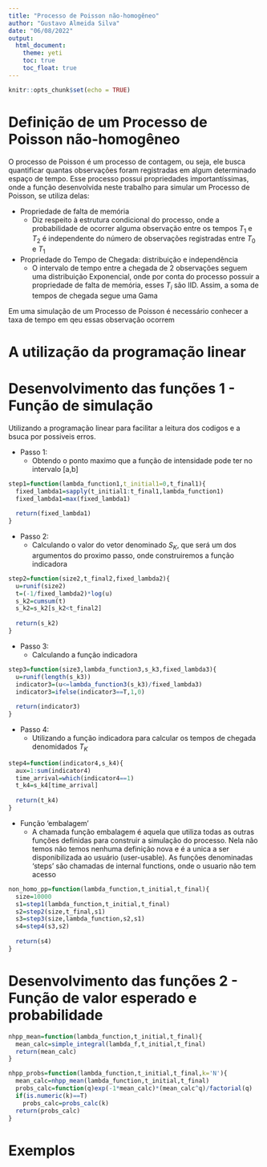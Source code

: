 ```yaml
---
title: "Processo de Poisson não-homogêneo"
author: "Gustavo Almeida Silva"
date: "06/08/2022"
output: 
  html_document:
    theme: yeti
    toc: true
    toc_float: true
---
```


```r
knitr::opts_chunk$set(echo = TRUE)
```

# Definição de um Processo de Poisson não-homogêneo

O processo de Poisson é um processo de contagem, ou seja, ele busca quantificar quantas observações foram registradas em algum determinado espaço de tempo. 
Esse processo possui propriedades importantíssimas, onde a função desenvolvida neste trabalho para simular um Processo de Poisson, se utiliza delas:

* Propriedade de falta de memória
   + Diz respeito à estrutura condicional do processo, onde a probabilidade de ocorrer alguma observação entre os tempos $T_1$ e $T_2$ é independente do número de observações registradas entre $T_0$ e $T_1$
   
* Propriedade do Tempo de Chegada: distribuição e independência
  + O intervalo de tempo entre a chegada de 2 observações seguem uma distribuição Exponencial, onde por conta do processo possuir a propriedade de falta de memória, esses $T_i$ são IID. Assim, a soma de tempos de chegada segue uma Gama
  
Em uma simulação de um Processo de Poisson é necessário conhecer a taxa de tempo em qeu essas observação ocorrem

# A utilização da programação linear

# Desenvolvimento das funções 1 - Função de simulação 
Utilizando a programação linear para facilitar a leitura dos codigos e a bsuca por possiveis erros.

* Passo 1:
  + Obtendo o ponto maximo que a função de intensidade pode ter no intervalo [a,b]
  
```r
step1=function(lambda_function1,t_initial1=0,t_final1){
  fixed_lambda1=sapply(t_initial1:t_final1,lambda_function1)
  fixed_lambda1=max(fixed_lambda1)
  
  return(fixed_lambda1)
}
```
  
* Passo 2:
  + Calculando o valor do vetor denominado $S_K$, que será um dos argumentos do proximo passo, onde construiremos a função indicadora
  
```r
step2=function(size2,t_final2,fixed_lambda2){
  u=runif(size2)
  t=(-1/fixed_lambda2)*log(u)
  s_k2=cumsum(t)
  s_k2=s_k2[s_k2<t_final2]
  
  return(s_k2)
}
```

* Passo 3:
  + Calculando a função indicadora
  
```r
step3=function(size3,lambda_function3,s_k3,fixed_lambda3){
  u=runif(length(s_k3))
  indicator3=(u<=lambda_function3(s_k3)/fixed_lambda3)
  indicator3=ifelse(indicator3==T,1,0)
  
  return(indicator3)
}

```

* Passo 4:
  + Utilizando a função indicadora para calcular os tempos de chegada denomidados $T_K$
  
```r
step4=function(indicator4,s_k4){
  aux=1:sum(indicator4)
  time_arrival=which(indicator4==1)
  t_k4=s_k4[time_arrival]
  
  return(t_k4)
}
```

* Função 'embalagem'
  + A chamada função embalagem é aquela que utiliza todas as outras funções definidas para construir a simulação do processo. Nela não temos não temos nenhuma definição nova e é a unica a ser disponibilizada ao usuário (user-usable). As funções denominadas 'steps' são chamadas de internal functions, onde o usuario não tem acesso
  
```r
non_homo_pp=function(lambda_function,t_initial,t_final){
  size=10000
  s1=step1(lambda_function,t_initial,t_final)
  s2=step2(size,t_final,s1)
  s3=step3(size,lambda_function,s2,s1)
  s4=step4(s3,s2)
  
  return(s4)
}

```


# Desenvolvimento das funções 2 - Função de valor esperado e probabilidade

```r
nhpp_mean=function(lambda_function,t_initial,t_final){
  mean_calc=simple_integral(lambda_f,t_initial,t_final)
  return(mean_calc)
}
```

```r
nhpp_probs=function(lambda_function,t_initial,t_final,k='N'){
  mean_calc=nhpp_mean(lambda_function,t_initial,t_final)
  probs_calc=function(q)exp(-1*mean_calc)*(mean_calc^q)/factorial(q)
  if(is.numeric(k)==T)
    probs_calc=probs_calc(k)
  return(probs_calc)
}
```

  
# Exemplos

